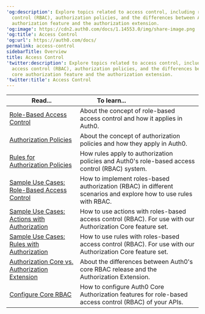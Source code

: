 ---
'og:description': Explore topics related to access control, including role-based access
  control (RBAC), authorization policies, and the differences between Auth0's core
  authorization feature and the authorization extension.
'og:image': https://cdn2.auth0.com/docs/1.14553.0/img/share-image.png
'og:title': Access Control
'og:url': https://auth0.com/docs/
permalink: access-control
sidebarTitle: Overview
title: Access Control
'twitter:description': Explore topics related to access control, including role-based
  access control (RBAC), authorization policies, and the differences between Auth0's
  core authorization feature and the authorization extension.
'twitter:title': Access Control
---
<table class="table"><thead>
<tr>
<th><strong>Read...</strong></th>
<th><strong>To learn...</strong>                                </th>
</tr>
</thead>
<tbody>
<tr>
<td><a href="/docs/manage-users/access-control/rbac">Role-Based Access Control</a></td>
<td>About the concept of role-based access control and how it applies in Auth0.</td>
</tr>
<tr>
<td><a href="/docs/manage-users/access-control/authorization-policies">Authorization Policies</a></td>
<td>About the concept of authorization policies and how they apply in Auth0.</td>
</tr>
<tr>
<td><a href="/docs/manage-users/access-control/rules-for-authorization-policies">Rules for Authorization Policies</a></td>
<td>How rules apply to authorization policies and Auth0's role-based access control (RBAC) system.</td>
</tr>
<tr>
<td><a href="/docs/manage-users/access-control/sample-use-cases-role-based-access-control">Sample Use Cases: Role-Based Access Control</a></td>
<td>How to implement roles-based authorization (RBAC) in different scenarios and explore how to use rules with RBAC.</td>
</tr>
<tr>
<td><a href="/docs/manage-users/access-control/sample-use-cases-actions-with-authorization">Sample Use Cases: Actions with Authorization</a></td>
<td>How to use actions with roles-based access control (RBAC). For use with our Authorization Core feature set.</td>
</tr>
<tr>
<td><a href="/docs/manage-users/access-control/sample-use-cases-rules-with-authorization">Sample Use Cases: Rules with Authorization</a></td>
<td>How to use rules with roles-based access control (RBAC). For use with our Authorization Core feature set.</td>
</tr>
<tr>
<td><a href="/docs/manage-users/access-control/authorization-core-vs-authorization-extension">Authorization Core vs. Authorization Extension</a></td>
<td>About the differences between Auth0's core RBAC release and the Authorization Extension.</td>
</tr>
<tr>
<td><a href="/docs/manage-users/access-control/configure-core-rbac">Configure Core RBAC</a></td>
<td>How to configure Auth0 Core Authorization features for role-based access control (RBAC) of your APIs.</td>
</tr>
</tbody>
</table>